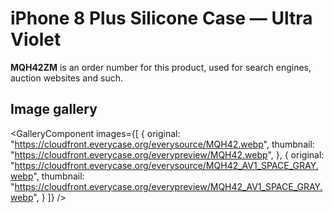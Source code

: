 
# iPhone 8 Plus Silicone Case — Ultra Violet

<Callout type='info' emoji='👉🏻'>**MQH42ZM** is an order number for this product, used for search engines, auction websites and such.</Callout>

## Image gallery

<GalleryComponent
    images={[
      {
        original: "https://cloudfront.everycase.org/everysource/MQH42.webp",
        thumbnail: "https://cloudfront.everycase.org/everypreview/MQH42.webp",
      },
      {
        original: "https://cloudfront.everycase.org/everysource/MQH42_AV1_SPACE_GRAY.webp",
        thumbnail: "https://cloudfront.everycase.org/everypreview/MQH42_AV1_SPACE_GRAY.webp",
      }
    ]}
  />
